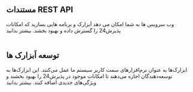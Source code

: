 
<div className="flex flex-col max-w-5xl mx-auto gap-28 justify-center items-center w-full py-20  px-10">

<div className="flex flex-col-reverse md:flex-row justify-center  items-center md:items-start  md:justify-between gap-14">
  <div className="flex flex-col space-y-1">
    <h2 className="text-2xl font-bold">مستندات REST API</h2>
    <span>
وب سرویس ها به شما امکان می دهد اَبزارک و برنامه هایی بسازید که امکانات پذیرش24 را گسترش داده و بهبود بخشد.
    </span>
    <Link
      className="p-2 !w-28 text-center transition-all !mt-7 bg-primary text-white hover:bg-primary/90 dark:bg-white dark:text-black dark:bg-white/90"
      href="/rest"
    >
      بیشتر بدانید
    </Link>

  </div>
  <img src="/development.svg" alt="" className="w-80 hidden dark:block" />
  <img src="/development-dark.svg" alt="" className="w-80 dark:hidden" />
</div>

<div className="flex flex-col-reverse  md:flex-row justify-center items-center md:items-start md:justify-between gap-14">
  <div className="flex flex-col space-y-1">
    <h2 className="text-2xl font-bold">توسعه اَبزارک ها</h2>
    <span>
      ابزارک‌ها به عنوان نرم‌افزارهای سمت کاربر سیستم ما عمل می‌کنند. این ابزارک‌ها به توسعه‌دهندگان
      اجازه می‌دهند تا امکانات موجود در پذیرش24 را بهبود بخشند و ویژگی‌های جدیدی اضافه کنند.
    </span>
    <Link
      className="p-2 !w-28 text-center transition-all !mt-7 bg-primary text-white hover:bg-primary/90 dark:bg-white dark:text-black dark:bg-white/90"
      href="/apps"
    >
      بیشتر بدانید
    </Link>
  </div>
  <img src="/connecting.svg" alt="" className="w-80 hidden dark:block" />
  <img src="/connecting-dark.svg" alt="" className="w-80 dark:hidden" />
</div>
</div>
